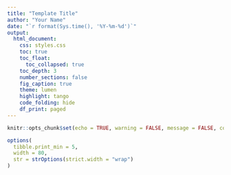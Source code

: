 ```yaml
---
title: "Template Title"
author: "Your Name"
date: "`r format(Sys.time(), '%Y-%m-%d')`"
output:
  html_document:
    css: styles.css
    toc: true
    toc_float:
      toc_collapsed: true
    toc_depth: 3
    number_sections: false
    fig_caption: true
    theme: lumen
    highlight: tango
    code_folding: hide
    df_print: paged
---
```


```r
knitr::opts_chunk$set(echo = TRUE, warning = FALSE, message = FALSE, comment = NA)

options(
  tibble.print_min = 5,
  width = 80,
  str = strOptions(strict.width = "wrap")
)
```

